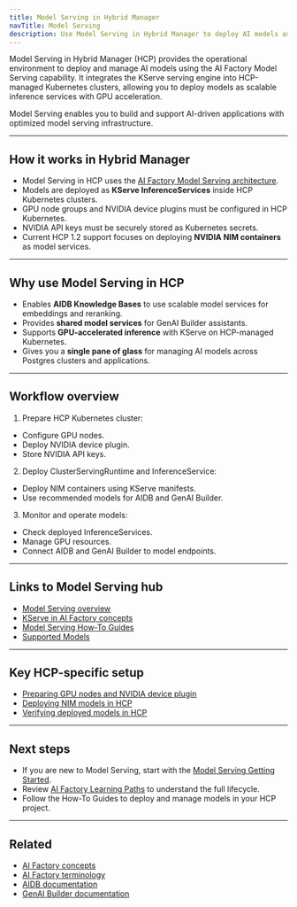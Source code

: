 ```yaml
---
title: Model Serving in Hybrid Manager
navTitle: Model Serving
description: Use Model Serving in Hybrid Manager to deploy AI models as scalable inference services using HCP-managed Kubernetes.
---
```


Model Serving in Hybrid Manager (HCP) provides the operational environment to deploy and manage AI models using the AI Factory Model Serving capability. It integrates the KServe serving engine into HCP-managed Kubernetes clusters, allowing you to deploy models as scalable inference services with GPU acceleration.

Model Serving enables you to build and support AI-driven applications with optimized model serving infrastructure.

---

## How it works in Hybrid Manager

- Model Serving in HCP uses the [AI Factory Model Serving architecture](../../../../ai-factory/model-serving).
- Models are deployed as **KServe InferenceServices** inside HCP Kubernetes clusters.
- GPU node groups and NVIDIA device plugins must be configured in HCP Kubernetes.
- NVIDIA API keys must be securely stored as Kubernetes secrets.
- Current HCP 1.2 support focuses on deploying **NVIDIA NIM containers** as model services.

---

## Why use Model Serving in HCP

- Enables **AIDB Knowledge Bases** to use scalable model services for embeddings and reranking.
- Provides **shared model services** for GenAI Builder assistants.
- Supports **GPU-accelerated inference** with KServe on HCP-managed Kubernetes.
- Gives you a **single pane of glass** for managing AI models across Postgres clusters and applications.

---

## Workflow overview

1. Prepare HCP Kubernetes cluster:
- Configure GPU nodes.
- Deploy NVIDIA device plugin.
- Store NVIDIA API keys.
2. Deploy ClusterServingRuntime and InferenceService:
- Deploy NIM containers using KServe manifests.
- Use recommended models for AIDB and GenAI Builder.
3. Monitor and operate models:
- Check deployed InferenceServices.
- Manage GPU resources.
- Connect AIDB and GenAI Builder to model endpoints.

---

## Links to Model Serving hub

- [Model Serving overview](../../../../ai-factory/model-serving)
- [KServe in AI Factory concepts](../../../../ai-factory/learn/explained-ai-factory-concepts#model-serving-kserve)
- [Model Serving How-To Guides](../../../../ai-factory/learn/model-serving/index)
- [Supported Models](../../../../ai-factory/models/supported-models/index)

---

## Key HCP-specific setup

- [Preparing GPU nodes and NVIDIA device plugin](./gpu-setup)
- [Deploying NIM models in HCP](./deployment/deploying-nim)
- [Verifying deployed models in HCP](./deployment/verifying-models)

---

## Next steps

- If you are new to Model Serving, start with the [Model Serving Getting Started](../../../../ai-factory/model-serving/getting-started).
- Review [AI Factory Learning Paths](../../../../ai-factory/learn/paths/index) to understand the full lifecycle.
- Follow the How-To Guides to deploy and manage models in your HCP project.

---

## Related

- [AI Factory concepts](../../../../ai-factory/learn/explained-ai-factory-concepts)
- [AI Factory terminology](../../../../ai-factory/learn/explained-ai-factory-terminology)
- [AIDB documentation](../aidb/index)
- [GenAI Builder documentation](../genai-builder/index)
